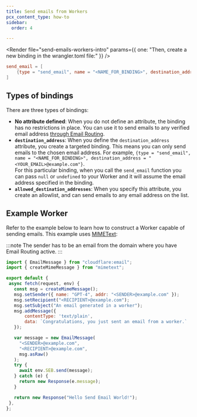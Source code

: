 ```yaml
---
title: Send emails from Workers
pcx_content_type: how-to
sidebar:
  order: 4

---
```



<Render file="send-emails-workers-intro" params={{ one: "Then, create a new binding in the wrangler.toml file:" }} />

```toml
send_email = [
    {type = "send_email", name = "<NAME_FOR_BINDING>", destination_address = "<YOUR_EMAIL>@example.com"},
]
```

## Types of bindings

There are three types of bindings:

* **No attribute defined**: When you do not define an attribute, the binding has no restrictions in place. You can use it to send emails to any verified email address [through Email Routing](/email-routing/setup/email-routing-addresses/#destination-addresses).
* **`destination_address`**: When you define the `destination_address` attribute, you create a targeted binding. This means you can only send emails to the chosen email address. For example, `{type = "send_email", name = "<NAME_FOR_BINDING>", destination_address = "<YOUR_EMAIL>@example.com"}`. <br/> For this particular binding, when you call the `send_email` function you can pass `null` or `undefined` to your Worker and it will assume the email address specified in the binding.
* **`allowed_destination_addresses`**: When you specify this attribute, you create an allowlist, and can send emails to any email address on the list.

<Render file="types-bindings" />

## Example Worker

Refer to the example below to learn how to construct a Worker capable of sending emails. This example uses [MIMEText](https://www.npmjs.com/package/mimetext):

:::note
The sender has to be an email from the domain where you have Email Routing active.
:::

```js
import { EmailMessage } from "cloudflare:email";
import { createMimeMessage } from "mimetext";

export default {
 async fetch(request, env) {
   const msg = createMimeMessage();
   msg.setSender({ name: "GPT-4", addr: "<SENDER>@example.com" });
   msg.setRecipient("<RECIPIENT>@example.com");
   msg.setSubject("An email generated in a worker");
   msg.addMessage({
       contentType: 'text/plain',
       data: `Congratulations, you just sent an email from a worker.`
   });

   var message = new EmailMessage(
     "<SENDER>@example.com",
     "<RECIPIENT>@example.com",
     msg.asRaw()
   );
   try {
     await env.SEB.send(message);
   } catch (e) {
     return new Response(e.message);
   }

   return new Response("Hello Send Email World!");
 },
};
```
